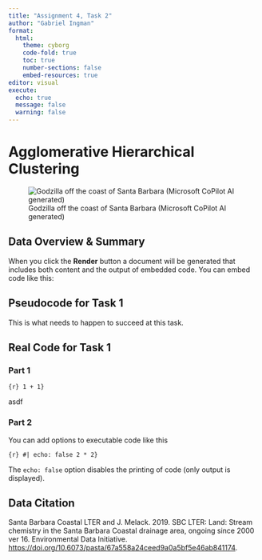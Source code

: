 ```yaml
---
title: "Assignment 4, Task 2"
author: "Gabriel Ingman"
format: 
  html:
    theme: cyborg
    code-fold: true
    toc: true
    number-sections: false
    embed-resources: true
editor: visual
execute:
  echo: true
  message: false
  warning: false
---
```


# Agglomerative Hierarchical Clustering

![Godzilla off the coast of Santa Barbara (Microsoft CoPilot AI generated)](santa_barbara_coastline_godzilla.jpeg)

## 

## Data Overview & Summary

When you click the **Render** button a document will be generated that includes both content and the output of embedded code. You can embed code like this:

## Pseudocode for Task 1

This is what needs to happen to succeed at this task.

## Real Code for Task 1

### Part 1

`{r} 1 + 1}`

asdf

### Part 2

You can add options to executable code like this

`{r} #| echo: false 2 * 2}`

The `echo: false` option disables the printing of code (only output is displayed).

## Data Citation

Santa Barbara Coastal LTER and J. Melack. 2019. SBC LTER: Land: Stream chemistry in the Santa Barbara Coastal drainage area, ongoing since 2000 ver 16. Environmental Data Initiative. <https://doi.org/10.6073/pasta/67a558a24ceed9a0a5bf5e46ab841174>.
